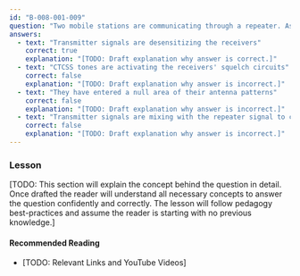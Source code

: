 ```yaml
---
id: "B-008-001-009"
question: "Two mobile stations are communicating through a repeater. As they arrive in close proximity to each other, they begin to have difficulty communicating. What is the most likely cause?"
answers:
  - text: "Transmitter signals are desensitizing the receivers"
    correct: true
    explanation: "[TODO: Draft explanation why answer is correct.]"
  - text: "CTCSS tones are activating the receivers' squelch circuits"
    correct: false
    explanation: "[TODO: Draft explanation why answer is incorrect.]"
  - text: "They have entered a null area of their antenna patterns"
    correct: false
    explanation: "[TODO: Draft explanation why answer is incorrect.]"
  - text: "Transmitter signals are mixing with the repeater signal to cause intermodulation"
    correct: false
    explanation: "[TODO: Draft explanation why answer is incorrect.]"
---
```


### Lesson

[TODO: This section will explain the concept behind the question in detail. Once drafted the reader will understand all necessary concepts to answer the question confidently and correctly. The lesson will follow pedagogy best-practices and assume the reader is starting with no previous knowledge.]

#### Recommended Reading

- [TODO: Relevant Links and YouTube Videos]
